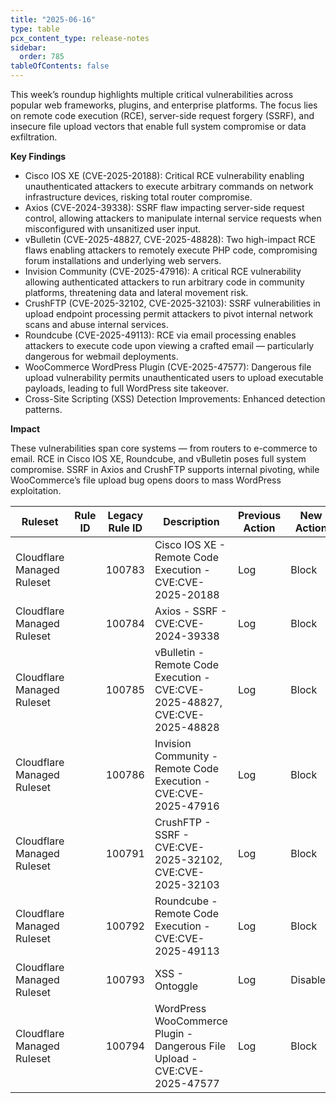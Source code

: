 ```yaml
---
title: "2025-06-16"
type: table
pcx_content_type: release-notes
sidebar:
  order: 785
tableOfContents: false
---
```



This week’s roundup highlights multiple critical vulnerabilities across popular web frameworks, plugins, and enterprise platforms. The focus lies on remote code execution (RCE), server-side request forgery (SSRF), and insecure file upload vectors that enable full system compromise or data exfiltration.

**Key Findings**

- Cisco IOS XE (CVE-2025-20188): Critical RCE vulnerability enabling unauthenticated attackers to execute arbitrary commands on network infrastructure devices, risking total router compromise.
- Axios (CVE-2024-39338): SSRF flaw impacting server-side request control, allowing attackers to manipulate internal service requests when misconfigured with unsanitized user input.
- vBulletin (CVE-2025-48827, CVE-2025-48828): Two high-impact RCE flaws enabling attackers to remotely execute PHP code, compromising forum installations and underlying web servers.
- Invision Community (CVE-2025-47916): A critical RCE vulnerability allowing authenticated attackers to run arbitrary code in community platforms, threatening data and lateral movement risk.
- CrushFTP (CVE-2025-32102, CVE-2025-32103): SSRF vulnerabilities in upload endpoint processing permit attackers to pivot internal network scans and abuse internal services.
- Roundcube (CVE-2025-49113): RCE via email processing enables attackers to execute code upon viewing a crafted email — particularly dangerous for webmail deployments.
- WooCommerce WordPress Plugin (CVE-2025-47577): Dangerous file upload vulnerability permits unauthenticated users to upload executable payloads, leading to full WordPress site takeover.
- Cross-Site Scripting (XSS) Detection Improvements: Enhanced detection patterns.

**Impact**

These vulnerabilities span core systems — from routers to e-commerce to email. RCE in Cisco IOS XE, Roundcube, and vBulletin poses full system compromise. SSRF in Axios and CrushFTP supports internal pivoting, while WooCommerce’s file upload bug opens doors to mass WordPress exploitation.

<table style="width: 100%">
	<thead>
		<tr>
			<th>Ruleset</th>
			<th>Rule ID</th>
			<th>Legacy Rule ID</th>
			<th>Description</th>
			<th>Previous Action</th>
			<th>New Action</th>
			<th>Comments</th>
		</tr>
	</thead>
	<tbody>
		<tr>
			<td>Cloudflare Managed Ruleset</td>
			<td>
				<RuleID id="233bcf0ce50f400989a7e44a35fefd53" />
			</td>
			<td>100783</td>
			<td>Cisco IOS XE - Remote Code Execution - CVE:CVE-2025-20188</td>
			<td>Log</td>
			<td>Block</td>
			<td>This is a New Detection</td>
		</tr>
		<tr>
			<td>Cloudflare Managed Ruleset</td>
			<td>
				<RuleID id="9284e3b1586341acb4591bfd8332af5d" />
			</td>
			<td>100784</td>
			<td>Axios - SSRF - CVE:CVE-2024-39338</td>
			<td>Log</td>
			<td>Block</td>
			<td>This is a New Detection</td>
		</tr>
		<tr>
			<td>Cloudflare Managed Ruleset</td>
			<td>
				<RuleID id="2672b175a25548aa8e0107b12e1648d2" />
			</td>
			<td>100785</td>
			<td>vBulletin - Remote Code Execution - CVE:CVE-2025-48827, CVE:CVE-2025-48828</td>
			<td>Log</td>
			<td>Block</td>
			<td>This is a New Detection</td>
		</tr>
		<tr>
			<td>Cloudflare Managed Ruleset</td>
			<td>
				<RuleID id="b77a19fb053744b49eacdab00edcf1ef" />
			</td>
			<td>100786</td>
			<td>Invision Community - Remote Code Execution - CVE:CVE-2025-47916</td>
			<td>Log</td>
			<td>Block</td>
			<td>This is a New Detection</td>
		</tr>
		<tr>
			<td>Cloudflare Managed Ruleset</td>
			<td>
				<RuleID id="aec2274743064523a9667248d6f5eb48" />
			</td>
			<td>100791</td>
			<td>CrushFTP - SSRF - CVE:CVE-2025-32102, CVE:CVE-2025-32103</td>
			<td>Log</td>
			<td>Block</td>
			<td>This is a New Detection</td>
		</tr>
		<tr>
			<td>Cloudflare Managed Ruleset</td>
			<td>
				<RuleID id="7b80e1f5575d4d99bb7d56ae30baa18a" />
			</td>
			<td>100792</td>
			<td>Roundcube - Remote Code Execution - CVE:CVE-2025-49113</td>
			<td>Log</td>
			<td>Block</td>
			<td>This is a New Detection</td>
		</tr>
		<tr>
			<td>Cloudflare Managed Ruleset</td>
			<td>
				<RuleID id="52d76f9394494b0382c7cb00229ba236" />
			</td>
			<td>100793</td>
			<td>XSS - Ontoggle</td>
			<td>Log</td>
			<td>Disabled</td>
			<td>This is a New Detection</td>
		</tr>
		<tr>
			<td>Cloudflare Managed Ruleset</td>
			<td>
				<RuleID id="d38e657bd43f4d809c28157dfa338296" />
			</td>
			<td>100794</td>
			<td>WordPress WooCommerce Plugin - Dangerous File Upload - CVE:CVE-2025-47577</td>
			<td>Log</td>
			<td>Block</td>
			<td>This is a New Detection</td>
		</tr>
	</tbody>
</table>